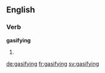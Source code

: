 ==English==

===Verb===
'''gasifying'''
# {{present participle of|gasify}}

[[de:gasifying]]
[[fr:gasifying]]
[[sv:gasifying]]